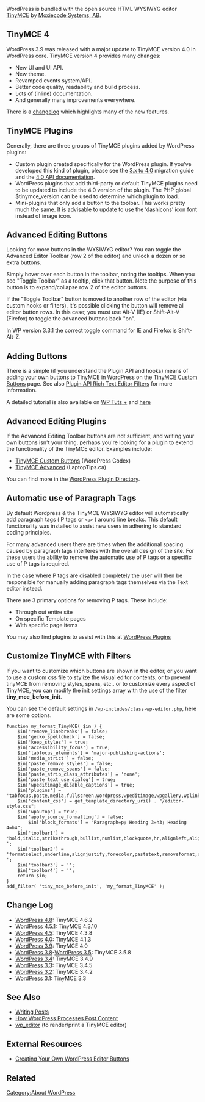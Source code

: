 {{Languages|
{{en|TinyMCE}}
{{ja|TinyMCE}}
}}

WordPress is bundled with the open source HTML WYSIWYG editor [http://www.tinymce.com TinyMCE] by [http://moxiecode.com Moxiecode Systems, AB].

== TinyMCE 4 ==
WordPress 3.9 was released with a major update to TinyMCE version 4.0 in WordPress core. TinyMCE version 4 provides many changes:
* New UI and UI API.
* New theme.
* Revamped events system/API.
* Better code quality, readability and build process.
* Lots of (inline) documentation.
* And generally many improvements everywhere.

There is a [https://www.tinymce.com/docs/changelog/#version40-june132013 changelog] which highlights many of the new features.

== TinyMCE Plugins ==
Generally, there are three groups of TinyMCE plugins added by WordPress plugins:

* Custom plugin created specifically for the WordPress plugin. If you’ve developed this kind of plugin, please see the [http://www.tinymce.com/wiki.php/Tutorial:Migration_guide_from_3.x 3.x to 4.0] migration guide and the [http://www.tinymce.com/wiki.php/api4:index 4.0 API documentation].
* WordPress plugins that add third-party or default TinyMCE plugins need to be updated to include the 4.0 version of the plugin. The PHP global $tinymce_version can be used to determine which plugin to load.
* Mini-plugins that only add a button to the toolbar. This works pretty much the same. It is advisable to update to use the ‘dashicons’ icon font instead of image icon.

== Advanced Editing Buttons ==

Looking for more buttons in the WYSIWYG editor? You can toggle the Advanced Editor Toolbar (row 2 of the editor) and unlock a dozen or so extra buttons.

Simply hover over each button in the toolbar, noting the tooltips. When you see "Toggle Toolbar" as a tooltip, click that button. Note the purpose of this button is to expand/collapse row 2 of the editor buttons.

If the "Toggle Toolbar" button is moved to another row of the editor (via custom hooks or filters), it's possible clicking the button will remove all editor button rows.  In this case; you must use Alt-V (IE) or Shift-Alt-V (Firefox) to toggle the advanced buttons back "on".

In WP version 3.3.1 the correct toggle command for IE and Firefox is Shift-Alt-Z.

== Adding Buttons ==

There is a simple (if you understand the Plugin API and hooks) means of adding your own buttons to TinyMCE in WordPress on the [[TinyMCE Custom Buttons]] page. See also [[Plugin_API/Filter_Reference#Rich_Text_Editor_Filters|Plugin API Rich Text Editor Filters]] for more information.

A detailed tutorial is also available on [http://code.tutsplus.com/tutorials/guide-to-creating-your-own-wordpress-editor-buttons--wp-30182 WP Tuts +] and [https://www.gavick.com/blog/wordpress-tinymce-custom-buttons#tmce-section-1 here ]

== Advanced Editing Plugins ==

If the Advanced Editing Toolbar buttons are not sufficient, and writing your own buttons isn't your thing, perhaps you're looking for a plugin to extend the functionality of the TinyMCE editor. Examples include:

* [[TinyMCE Custom Buttons]] (WordPress Codex)
* [http://www.laptoptips.ca/projects/tinymce-advanced/ TinyMCE Advanced] (LaptopTips.ca)

You can find more in the [http://wordpress.org/extend/plugins/ WordPress Plugin Directory].

== Automatic use of Paragraph Tags ==
By default Wordpress & the TinyMCE WYSIWYG editor will automatically add paragraph tags ( P tags or <tt>&lt;p&gt;</tt> ) around line breaks. This default functionality was installed to assist new users in adhering to standard coding principles.  

For many advanced users there are times when the additional spacing caused by paragraph tags interferes with the overall design of the site. For these users the ability to remove the automatic use of P tags or a specific use of P tags is required. 

In the case where P tags are disabled completely the user will then be responsible for manually adding paragraph tags themselves via the Text editor instead.

There are 3 primary options for removing P tags. These include: 

* Through out entire site
* On specific Template pages
* With specific page items

You may also find plugins to assist with this at [http://wordpress.org/extend/plugins/ WordPress Plugins]

== Customize TinyMCE with Filters ==
If you want to customize which buttons are shown in the editor, or you want to use a custom css file to stylize the visual editor contents, or to prevent tinyMCE from removing styles, spans, etc.. or to customize every aspect of TinyMCE, you can modify the init settings array with the use of the filter '''tiny_mce_before_init'''.

You can see the default settings in <tt>/wp-includes/class-wp-editor.php</tt>, here are some options.
<pre>
function my_format_TinyMCE( $in ) {
	$in['remove_linebreaks'] = false;
	$in['gecko_spellcheck'] = false;
	$in['keep_styles'] = true;
	$in['accessibility_focus'] = true;
	$in['tabfocus_elements'] = 'major-publishing-actions';
	$in['media_strict'] = false;
	$in['paste_remove_styles'] = false;
	$in['paste_remove_spans'] = false;
	$in['paste_strip_class_attributes'] = 'none';
	$in['paste_text_use_dialog'] = true;
	$in['wpeditimage_disable_captions'] = true;
	$in['plugins'] = 'tabfocus,paste,media,fullscreen,wordpress,wpeditimage,wpgallery,wplink,wpdialogs,wpfullscreen';
	$in['content_css'] = get_template_directory_uri() . "/editor-style.css";
	$in['wpautop'] = true;
	$in['apply_source_formatting'] = false;
        $in['block_formats'] = "Paragraph=p; Heading 3=h3; Heading 4=h4";
	$in['toolbar1'] = 'bold,italic,strikethrough,bullist,numlist,blockquote,hr,alignleft,aligncenter,alignright,link,unlink,wp_more,spellchecker,wp_fullscreen,wp_adv ';
	$in['toolbar2'] = 'formatselect,underline,alignjustify,forecolor,pastetext,removeformat,charmap,outdent,indent,undo,redo,wp_help ';
	$in['toolbar3'] = '';
	$in['toolbar4'] = '';
	return $in;
}
add_filter( 'tiny_mce_before_init', 'my_format_TinyMCE' );
</pre>

== Change Log ==

* [[Version 4.8|WordPress 4.8]]: TinyMCE 4.6.2
* [[Version 4.5.1|WordPress 4.5.1]]: TinyMCE 4.3.10
* [[Version 4.5|WordPress 4.5]]: TinyMCE 4.3.8
* [[Version 4.0|WordPress 4.0]]: TinyMCE 4.1.3
* [[Version 3.9|WordPress 3.9]]: TinyMCE 4.0
* [[Version 3.9|WordPress 3.8]]-[[Version 3.5|WordPress 3.5]]: TinyMCE 3.5.8
* [[Version 3.9|WordPress 3.4]]: TinyMCE 3.4.9
* [[Version 3.9|WordPress 3.3]]: TinyMCE 3.4.5
* [[Version 3.9|WordPress 3.2]]: TinyMCE 3.4.2
* [[Version 3.9|WordPress 3.1]]: TinyMCE 3.3

== See Also ==

* [[Writing Posts]]
* [[How WordPress Processes Post Content]]
* [[Function Reference/wp_editor|wp_editor]]  (to render/print a TinyMCE editor)

== External Resources ==

* [http://wp.tutsplus.com/tutorials/theme-development/guide-to-creating-your-own-wordpress-editor-buttons/ Creating Your Own WordPress Editor Buttons]

== Related ==
{{TinyMCE API}}


[[Category:About WordPress]]
{{Copyedit}}